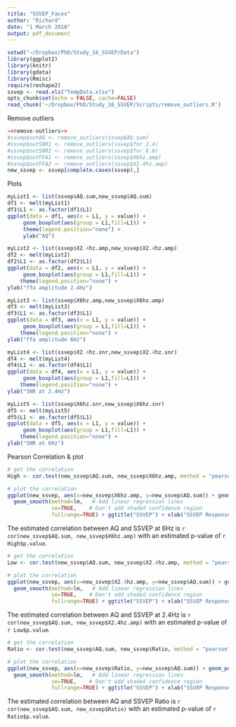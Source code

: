 ```yaml
---
title: "SSVEP_Faces"
author: "Richard"
date: "1 March 2016"
output: pdf_document
---
```


```r
setwd("~/Dropbox/PhD/Study_16_SSVEP/Data")
library(ggplot2)
library(knitr)
library(gdata)
library(Rmisc)
require(reshape2)
ssvep <- read.xls("TempData.xlsx")
opts_chunk$set(echo = FALSE, cache=FALSE)
read_chunk('~/Dropbox/PhD/Study_16_SSVEP/Scripts/remove_outliers.R')
```

Remove outliers
```r
<<remove-outliers>>
#ssvep$outAQ <- remove_outliers(ssvep$AQ.sum)
#ssvep$outSNR1 <- remove_outliers(ssvep$fnr_2.4)
#ssvep$outSNR2 <- remove_outliers(ssvep$fnr_6.0)
#ssvep$outFFA1 <- remove_outliers(ssvep$X6hz.amp)
#ssvep$outFFA2 <- remove_outliers(ssvep$X2.4hz.amp)
new_ssvep <- ssvep[complete.cases(ssvep),]
```



Plots
```r
myList1 <- list(ssvep$AQ.sum,new_ssvep$AQ.sum)
df1 <- melt(myList1)
df1$L1 <- as.factor(df1$L1)
ggplot(data = df1, aes(x = L1, y = value)) +
     geom_boxplot(aes(group = L1,fill=L1)) +
     theme(legend.position="none") +
     ylab("AQ")

myList2 <- list(ssvep$X2.4hz.amp,new_ssvep$X2.4hz.amp)
df2 <- melt(myList2)
df2$L1 <- as.factor(df2$L1)
ggplot(data = df2, aes(x = L1, y = value)) +
     geom_boxplot(aes(group = L1,fill=L1)) +
    theme(legend.position="none") +
ylab("ffa amplitude 2.4Hz")

myList3 <- list(ssvep$X6hz.amp,new_ssvep$X6hz.amp)
df3 <- melt(myList3)
df3$L1 <- as.factor(df3$L1)
ggplot(data = df3, aes(x = L1, y = value)) +
     geom_boxplot(aes(group = L1,fill=L1)) +
    theme(legend.position="none") +
ylab("ffa amplitude 6Hz")

myList4 <- list(ssvep$X2.4hz.snr,new_ssvep$X2.4hz.snr)
df4 <- melt(myList4)
df4$L1 <- as.factor(df4$L1)
ggplot(data = df4, aes(x = L1, y = value)) +
     geom_boxplot(aes(group = L1,fill=L1)) +
    theme(legend.position="none") +
ylab("SNR at 2.4Hz")

myList5 <- list(ssvep$X6hz.snr,new_ssvep$X6hz.snr)
df5 <- melt(myList5)
df5$L1 <- as.factor(df5$L1)
ggplot(data = df5, aes(x = L1, y = value)) +
     geom_boxplot(aes(group = L1,fill=L1)) +
    theme(legend.position="none") +
ylab("SNR at 6Hz")
```


Pearson Correlation & plot

```r
# get the correlation
High <- cor.test(new_ssvep$AQ.sum, new_ssvep$X6hz.amp, method = "pearson")

# plot the correlation
ggplot(new_ssvep, aes(x=new_ssvep$X6hz.amp, y=new_ssvep$AQ.sum)) + geom_point(shape=1) + scale_colour_hue(l=50) + # Use brewermap
  geom_smooth(method=lm,   # Add linear regression lines
              se=TRUE,    # Don't add shaded confidence region
              fullrange=TRUE) + ggtitle("SSVEP") + xlab("SSVEP Response 6Hz") + ylab("Autism Quotient")
```

The estimated correlation between AQ and SSVEP at 6Hz is `r cor(new_ssvep$AQ.sum, new_ssvep$X6hz.amp)` with an estimated p-value of `r High$p.value`.

```r
# get the correlation
Low <- cor.test(new_ssvep$AQ.sum, new_ssvep$X2.4hz.amp, method = "pearson")

# plot the correlation
ggplot(new_ssvep, aes(x=new_ssvep$X2.4hz.amp, y=new_ssvep$AQ.sum)) + geom_point(shape=1) + scale_colour_hue(l=50) + # Use brewermap
  geom_smooth(method=lm,   # Add linear regression lines
              se=TRUE,    # Don't add shaded confidence region
              fullrange=TRUE) + ggtitle("SSVEP") + xlab("SSVEP Response 2.4Hz") + ylab("Autism Quotient")
```

The estimated correlation between AQ and SSVEP at 2.4Hz is `r cor(new_ssvep$AQ.sum, new_ssvep$X2.4hz.amp)` with an estimated p-value of `r Low$p.value`.

```r
# get the correlation
Ratio <- cor.test(new_ssvep$AQ.sum, new_ssvep$Ratio, method = "pearson")

# plot the correlation
ggplot(new_ssvep, aes(x=new_ssvep$Ratio, y=new_ssvep$AQ.sum)) + geom_point(shape=1) + scale_colour_hue(l=50) + # Use brewermap
  geom_smooth(method=lm,   # Add linear regression lines
              se=TRUE,    # Don't add shaded confidence region
              fullrange=TRUE) + ggtitle("SSVEP") + xlab("SSVEP Response Ratio") + ylab("Autism Quotient")
```

The estimated correlation between AQ and SSVEP Ratio is `r cor(new_ssvep$AQ.sum, new_ssvep$Ratio)` with an estimated p-value of `r Ratio$p.value`.
